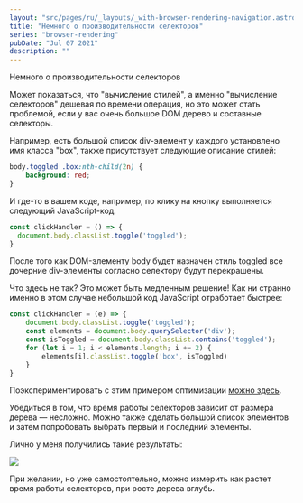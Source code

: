 ```yaml
---
layout: "src/pages/ru/_layouts/_with-browser-rendering-navigation.astro"
title: "Немного о производительности селекторов"
series: "browser-rendering"
pubDate: "Jul 07 2021"
description: ""
---
```


Немного о производительности селекторов

Может показаться, что "вычисление стилей", а именно "вычисление селекторов" дешевая по времени операция, но это может стать проблемой, если у вас очень большое DOM дерево и составные селекторы.

Например, есть большой список div-элемент у каждого установлено имя класса "box", также присутствует следующие описание стилей:

```css
body.toggled .box:nth-child(2n) {
    background: red;
}
```

И где-то в вашем коде, например, по клику на кнопку выполняется следующий JavaScript-код:


```js
const clickHandler = () => {
  document.body.classList.toggle('toggled');
}
```

После того как DOM-элементу body будет назначен стиль toggled все дочерние div-элементы согласно селектору будут перекрашены. 

Что здесь не так? Это может быть медленным решение! 
Как ни странно именно в этом случае небольшой код  JavaScript отработает быстрее:

```js
const clickHandler = (e) => {
    document.body.classList.toggle('toggled');
    const elements = document.body.querySelector('div');
    const isToggled = document.body.classList.contains('toggled');
    for (let i = 1; i < elements.length; i += 2) {
        elements[i].classList.toggle('box', isToggled)
    }
}
```

Поэкспериментировать с этим примером оптимизации [можно здесь](http://udacity.github.io/60fps/lesson5/recalcStyles/index-slow.html).

Убедиться в том, что время работы селекторов зависит от размера дерева — несложно. Можно также сделать большой список элементов и затем попробовать выбрать первый и последний элементы. 

Лично у меня получились такие результаты:

<Img src="/assets/posts/2021/browser-rendering-selectors-performance/selectors-performance.jpg" />

При желании, но уже самостоятельно, можно измерить как растет время работы селекторов, при росте дерева вглубь.
